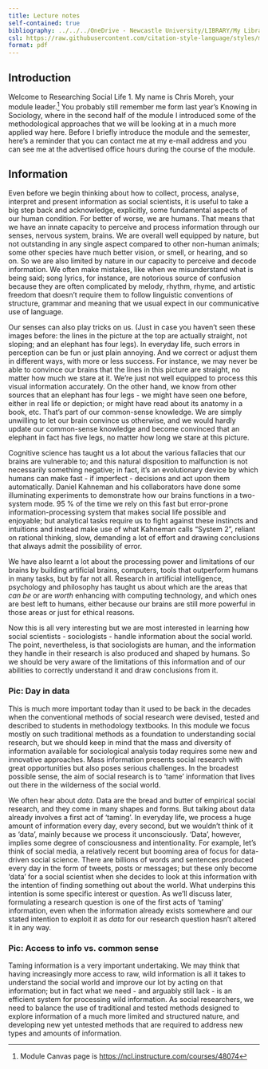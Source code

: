 ```yaml
---
title: Lecture notes
self-contained: true
bibliography: ../../../OneDrive - Newcastle University/LIBRARY/My Library.bib
csl: https://raw.githubusercontent.com/citation-style-language/styles/master/dependent/the-sociological-review.csl
format: pdf
---
```


## Introduction

Welcome to Researching Social Life 1. My name is Chris Moreh, your module leader.[^1]
You probably still remember me form last year's Knowing in Sociology, where in the second half of the module I introduced some of the methodological approaches that we will be looking at in a much more applied way here.
Before I briefly introduce the module and the semester, here's a reminder that you can contact me at my e-mail address and you can see me at the advertised office hours during the course of the module.


## Information

Even before we begin thinking about how to collect, process, analyse, interpret and present information as social scientists, it is useful to take a big step back and acknowledge, explicitly, some fundamental aspects of our human condition.
For better of worse, we are humans. That means that we have an innate capacity to perceive and process information through our senses, nervous system, brains. 
We are overall well equipped by nature, but not outstanding in any single aspect compared to other non-human animals; some other species have much better vision, or smell, or hearing, and so on.
So we are also limited by nature in our capacity to perceive and decode information. We often make mistakes, like when we misunderstand what is being said; song lyrics, for instance, are notorious source of confusion because they are often complicated by melody, rhythm, rhyme, and artistic freedom that doesn't require them to follow linguistic conventions of structure, grammar and meaning that we usual expect in our communicative use of language.

Our senses can also play tricks on us. (Just in case you haven't seen these images before: the lines in the picture at the top are actually straight, not sloping; and an elephant has four legs).
In everyday life, such errors in perception can be fun or just plain annoying. And we correct or adjust them in different ways, with more or less success. For instance, we may never be able to convince our brains that the lines in this picture are straight, no matter how much we stare at it. We're just not well equipped to process this visual information accurately. On the other hand, we know from other sources that an elephant has four legs - we might have seen one before, either in real life or depiction; or might have read about its anatomy in a book, etc. That's part of our common-sense knowledge. We are simply unwilling to let our brain convince us otherwise, and we would hardly update our common-sense knowledge and become convinced that an elephant in fact has five legs, no matter how long we stare at this picture.

Cognitive science has taught us a lot about the various fallacies that our brains are vulnerable to; and this natural disposition to malfunction is not necessarily something negative; in fact, it's an evolutionary device by which humans can make fast - if imperfect - decisions and act upon them automatically. Daniel Kahneman and his collaborators have done some illuminating experiments to demonstrate how our brains functions in a two-system mode. 95 % of the time we rely on this fast but error-prone information-processing system that makes social life possible and enjoyable; but analytical tasks require us to fight against these instincts and intuitions and instead make use of what Kahneman calls "System 2", reliant on rational thinking, slow, demanding a lot of effort and drawing conclusions that always admit the possibility of error.

We have also learnt a lot about the processing power and limitations of our brains by building artificial brains, computers, tools that outperform humans in many tasks, but by far not all. Research in artificial intelligence, psychology and philosophy has taught us about which are the areas that *can be* or are *worth* enhancing with computing technology, and which ones are best left to humans, either because our brains are still more powerful in those areas or just for ethical reasons.

Now this is all very interesting but we are most interested in learning how social scientists - sociologists - handle information about the social world. The point, nevertheless, is that sociologists are human, and the information they handle in their research is also produced and shaped by humans. So we should be very aware of the limitations of this information and of our abilities to correctly understand it and draw conclusions from it.

### Pic: Day in data

This is much more important today than it used to be back in the decades when the conventional methods of social research were devised, tested and described to students in methodology textbooks. In this module we focus mostly on such traditional methods as a foundation to understanding social research, but we should keep in mind that the mass and diversity of information available for sociological analysis today requires some new and innovative approaches.
Mass information presents social research with great opportunities but also poses serious challenges. In the broadest possible sense, the aim of social research is to 'tame' information that lives out there in the wilderness of the social world.

We often hear about *data*. Data are the bread and butter of empirical social research, and they come in many shapes and forms. But talking about data already involves a first act of 'taming'. In everyday life, we process a huge amount of information every day, every second, but we wouldn't think of it as 'data', mainly because we process it unconsciously. 'Data', however, implies some degree of consciousness and intentionality. For example, let's think of social media, a relatively recent but booming area of focus for data-driven social science. There are billions of words and sentences produced every day in the form of tweets, posts or messages; but these only become 'data' for a social scientist when she decides to look at this information with the intention of finding something out about the world. What underpins this intention is some specific interest or question. As we'll discuss later, formulating a research question is one of the first acts of 'taming' information, even when the information already exists somewhere and our stated intention to exploit it as *data* for our research question hasn't altered it in any way.

### Pic: Access to info vs. common sense

Taming information is a very important undertaking. We may think that having increasingly more access to raw, wild information is all it takes to understand the social world and improve our lot by acting on that information; but in fact what we need - and arguably still lack - is an efficient system for processing wild information. As social researchers, we need to balance the use of traditional and tested methods designed to explore information of a much more limited and structured nature, and developing new yet untested methods that are required to address new types and amounts of information. 

















[^1]: Module Canvas page is [https://ncl.instructure.com/courses/48074](https://ncl.instructure.com/courses/48074)